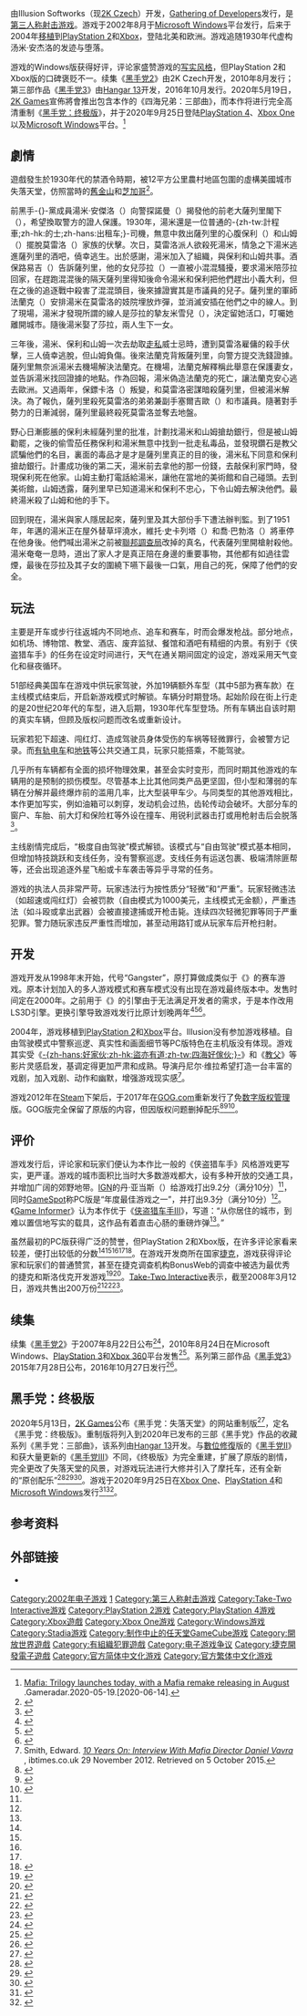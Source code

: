 {{NoteTA
|G1=IT
|G2=Games
|T=zh-hans:黑手党：失落天堂; zh-hant:四海兄弟：失落天堂
|1=zh-hans:黑手党：失落天堂; zh-hant:四海兄弟：失落天堂
}}

{{Infobox video game
| title = 黑手党：失落天堂
| english = Mafia
| image = [[File:MafiaUSCov.jpg|frameless]]
| official = {{vgr|CN|四海兄弟：失落的天堂<ref name=sina />|nocc=yes}}
| common = {{vgr|CN|黑手党：失落天堂|nocc=yes}}
| developer = [[Illusion_Softworks|Illusion Softworks]]<br>[[Hangar_13|Hangar 13]]<small>（重制版）</small>
| publisher = {{vgr|WW|[[Gathering_of_Developers|Gathering of Developers]]、[[2K_Games|2K Games]]<small>（重制版）</small>|CN|[[北京新天地|北京新天地]]<ref name=sina>{{Cite web |url = http://games.sina.com.cn/newgames/0210/100913032.shtml |title = 图文：再现三十年代美国街头风云 |author =  |date = 2002-10-09 |publisher = 新浪 |language = zh-cn |accessdate = 2018-06-23 |archive-date = 2018-06-23 |archive-url = https://web.archive.org/web/20180623113214/http://games.sina.com.cn/newgames/0210/100913032.shtml |dead-url = no }}</ref>}}
| director = {{le|丹尼尔·瓦夫拉|Daniel Vávra}}
| producer = 卢克·库热
| programmer = 丹·多列热
| artist = 帕维尔·西泽克
| writer = 丹尼尔·瓦夫拉
| composer = 弗拉基米尔·西蒙内克
| engine = [[2K_Czech|LS3D]]
| series = 《[[黑手党系列|黑手党]]》
| platforms = {{spml|[[Microsoft_Windows|Microsoft Windows]]|[[PlayStation_2|PlayStation 2]]|[[Xbox_(游戏机)|Xbox]]|[[PlayStation_4|PlayStation 4]]|[[Xbox_One|Xbox One]]|[[Google_Stadia|Google Stadia]]}}
| released = {{collapsible list |title = 2002年8月28日 |titlestyle = font-weight:normal;font-size:12px;background:transparent;text-align:left |'''Microsoft Windows'''<br />{{Video game release|EU|2002年8月28日|NA|2002年8月28日|CN|2002年10月8日<ref name=sina />}}'''PlayStation 2'''<br />{{vgrelease|NA|2004年1月28日|EU|2004年1月30日}}'''Xbox'''<br />{{vgrelease|NA|2004年3月13日|EU|2004年4月8日}}
'''Xbox One、PlayStation 4、Microsoft Windows(重製版)'''<br />{{vgrelease|WW|2020年9月25日}}}}
| genre = [[第三人称射击游戏|第三人称射击游戏]]
| modes = [[单人电子游戏|单人]]
| original = 
| japanese = 
| caption = 
| shutdown = 
| onlinegame = 
| designer = 
}}

{{vgname|黑手党：失落天堂|en=Mafia|cn=黑手党：失落天堂|tw=四海兄弟：失落天堂|official-cn=四海兄弟：失落的天堂}}由Illusion Softworks（现[[2K_Czech|2K Czech]]）开发，[[Gathering_of_Developers|Gathering of Developers]]发行，是[[第三人称射击游戏|第三人称射击游戏]]。游戏于2002年8月于[[Microsoft_Windows|Microsoft Windows]]平台发行，后来于2004年[[移植_(软件)|移植]]到[[PlayStation_2|PlayStation 2]]和[[Xbox_(游戏机)|Xbox]]，登陆北美和欧洲。游戏追随1930年代虚构{{le|黑手党成员|mafioso|黑手-{}-党成员}}汤米·安杰洛的发迹与堕落。

游戏的Windows版获得好评，评论家盛赞游戏的[[现实主义|写实风格]]，但PlayStation 2和Xbox版的口碑褒贬不一。续集《[[黑手党2|黑手党2]]》由2K Czech开发，2010年8月发行；第三部作品《[[黑手党3|黑手党3]]》由[[Hangar_13|Hangar 13]]开发，2016年10月发行。2020年5月19日，[[2K_Games|2K Games]]宣佈將會推出包含本作的《四海兄弟：三部曲》，而本作将进行完全高清重制《[[黑手党：终极版|黑手党：终极版]]》，并于2020年9月25日登陆[[PlayStation_4|PlayStation 4]]、[[Xbox_One|Xbox One]]以及[[Microsoft_Windows|Microsoft Windows]]平台。<ref>[https://www.gamesradar.com/mafia-trilogy-launches-today-with-a-mafia-remake-releasing-in-august/ Mafia: Trilogy launches today, with a Mafia remake releasing in August] {{Wayback|url=https://www.gamesradar.com/mafia-trilogy-launches-today-with-a-mafia-remake-releasing-in-august/ |date=20200614031633 }}.Gameradar.2020-05-19.[2020-06-14].</ref>

== 劇情 ==
遊戲發生於1930年代的禁酒令時期，被12平方公里農村地區包圍的虛構美國城市失落天堂，仿照當時的[[舊金山|舊金山]]和[[芝加哥|芝加哥]]<ref name="10 Years">{{cite news|title=10 Years On: Interview With Mafia Director Daniel Vavra|url=http://www.ibtimes.co.uk/mafia-director-daniel-vavra-gta-grand-theft-409859|accessdate=2017-02-14|agency=International Business Times|date=2012-11-29|archive-date=2018-06-28|archive-url=https://web.archive.org/web/20180628015639/https://www.ibtimes.co.uk/mafia-director-daniel-vavra-gta-grand-theft-409859|dead-url=no}}</ref>。

前黑手-{}-黨成員湯米·安傑洛（{{lang|en|Tommy Angelo}}）向警探諾曼（{{lang|en|Norman}}）揭發他的前老大薩列里閣下（{{lang|en|Don Salieri}}），希望換取警方的證人保護。1930年，湯米還是一位普通的-{zh-tw:計程車;zh-hk:的士;zh-hans:出租车;}-司機，無意中救出薩列里的心腹保利（{{lang|en|Paulie}}）和山姆（{{lang|en|Sam}}）擺脫莫雷洛（{{lang|en|Morello}}）家族的伏擊。次日，莫雷洛派人欲殺死湯米，情急之下湯米逃進薩列里的酒吧，僥幸逃生。出於感謝，湯米加入了組織，與保利和山姆共事。酒保路易吉（{{lang|en|Luigi}}）告訴薩列里，他的女兒莎拉（{{lang|en|Sarah}}）一直被小混混騷擾，要求湯米陪莎拉回家，在趕跑混混後的隔天薩列里得知後命令湯米和保利把他們趕出小義大利，但在之後的追逐戰中殺害了混混頭目，後來據證實其是市議員的兒子。薩列里的軍師法蘭克（{{lang|en|Frank}}）安排湯米在莫雷洛的妓院埋放炸彈，並消滅安插在他們之中的線人。到了現場，湯米才發現所謂的線人是莎拉的摯友米雪兒（{{lang|en|Michelle}}），決定留她活口，叮囑她離開城市。隨後湯米娶了莎拉，兩人生下一女。

三年後，湯米、保利和山姆一次去劫取[[走私酒類|走私]]威士忌時，遭到莫雷洛雇傭的殺手伏擊，三人僥幸逃脫，但山姆負傷。後來法蘭克背叛薩列里，向警方提交洗錢證據。薩列里無奈派湯米去機場解決法蘭克。在機場，法蘭克解釋稱此舉意在保護妻女，並告訴湯米找回證據的地點。作為回報，湯米偽造法蘭克的死亡，讓法蘭克安心逃去歐洲。又過兩年，保鏢卡洛（{{lang|en|Carlo}}）叛變，和莫雷洛密謀暗殺薩列里，但被湯米解決。為了報仇，薩列里殺死莫雷洛的弟弟兼副手塞爾吉歐（{{lang|en|Sergio}}）和市議員。隨著對手勢力的日漸減弱，薩列里最終殺死莫雷洛並奪去地盤。

野心日漸膨脹的保利未經薩列里的批准，計劃找湯米和山姆搶劫銀行，但是被山姆勸罷，之後的偷雪茄任務保利和湯米無意中找到一批走私毒品，並發現鑽石是教父謊騙他們的名目，裏面的毒品才是才是薩列里真正的目的後，湯米私下同意和保利搶劫銀行。計畫成功後的第二天，湯米前去拿他的那一份錢，去敲保利家門時，發現保利死在他家。山姆主動打電話給湯米，讓他在當地的美術館和自己碰頭。去到美術館，山姆透露，薩列里早已知道湯米和保利不忠心，下令山姆去解決他們。最終湯米殺了山姆和他的手下。

回到現在，湯米與家人隱居起來，薩列里及其大部份手下遭法辦判監。到了1951年，年邁的湯米正在屋外替草坪澆水，維托·史卡列塔（{{lang|en|Vito Scaletta}}）和喬·巴勃洛（{{lang|en|Joe Barbaro}}）將車停在他身後。他們喊出湯米之前被[[聯邦調查局|聯邦調查局]]改掉的真名，代表薩列里開槍射殺他。湯米奄奄一息時，道出了家人才是真正陪在身邊的重要事物，其他都有如過往雲煙，最後在莎拉及其子女的圍繞下嚥下最後一口氣，用自己的死，保障了他們的安全。

== 玩法 ==
主要是开车或步行往返城内不同地点、追车和赛车，时而会爆发枪战。部分地点，如机场、博物馆、教堂、酒店、废弃监狱、餐馆和酒吧有精细的内景。有别于《侠盗猎车手》的任务在设定时间进行，天气在通关期间固定的设定，游戏采用天气变化和昼夜循环。

51部经典美国车在游戏中供玩家驾驶，外加19辆额外车型（其中5部为赛车款）在主线模式结束后，开启新游戏模式时解锁。车辆分时期登场。起始阶段在街上行走的是20世纪20年代的车型，进入后期，1930年代车型登场。所有车辆出自该时期的真实车辆，但顾及版权问题而改名或重新设计。

玩家若犯下超速、闯红灯、造成驾驶员身体受伤的车祸等轻微罪行，会被警方记录。而[[有轨电车|有轨电车]]和[[地铁|地铁]]等公共交通工具，玩家只能搭乘，不能驾驶。

几乎所有车辆都有全面的损坏物理效果，甚至会实时变形，而同时期其他游戏的车辆用的是预制的损伤模型。尽管基本上比其他同类产品更坚固，但小型和薄弱的车辆在分解并最终爆炸前的滥用几率，比大型装甲车少。与同类型的其他游戏相比，本作更加写实，例如油箱可以刺穿，发动机会过热，齿轮传动会破坏。大部分车的窗户、车胎、前大灯和保险杠等外设在撞车、用锐利武器击打或用枪射击后会脱落<ref name="mafiacardamage">{{cite web |url=http://games.gamepressure.com/game_info.asp?ID=151 |title=Mafia: The City of Lost Heaven - PC / Windows |publisher=GamePressure |accessdate=2013-03-02 |archive-date=2015-09-09 |archive-url=https://web.archive.org/web/20150909230046/http://games.gamepressure.com/game_info.asp?ID=151 |dead-url=no }}</ref>。

主线剧情完成后，“极度自由驾驶”模式解锁。该模式与“自由驾驶”模式基本相同，但增加特技跳跃和支线任务，没有警察巡逻。支线任务有运送包裹、极端清除匪帮等，还会出现追逐外星飞船或卡车袭击等异乎寻常的任务。

{{quote box|bgcolor=#CCDDFF|align=right|width=25%|quote=“身为一个很较真的人，我看到有些人不愿意遵守规则，反而自立门户。我想讲一位黑帮的来龙去脉——他是如何在年轻时加入黑手党，几乎达到顶峰后掉进谷底的。”
—维拉谈创作犯罪游戏<ref name="10 Years" />}}

游戏的执法人员非常严苛。玩家违法行为按性质分“轻微”和“严重”。玩家轻微违法（如超速或闯红灯）会被罚款（自由模式为1000美元，主线模式无金额），严重违法（如斗殴或拿出武器）会被直接逮捕或开枪击毙。连续四次轻微犯罪等同于严重犯罪。警力随玩家违反严重性而增加，甚至动用路钉或从玩家车后开枪扫射。

== 开发 ==
游戏开发从1998年末开始，代号“Gangster”，原打算做成类似于《{{le|车手 (游戏)|Driver (video game)|车手}}》的赛车游戏。原本计划加入的多人游戏模式和赛车模式没有出现在游戏最终版本中。发售时间定在2000年。之前用于《{{le|危机最前线|Hidden & Dangerous}}》的引擎由于无法满足开发者的需求，于是本作改用LS3D引擎。更换引擎导致游戏发行比原计划晚两年<ref>{{cite web |url=http://www.databaze-her.cz/hry/mafia-the-city-of-lost-heaven/zajimavosti/ |title=Czech |publisher=Databaze-her.cz |accessdate=2014-05-13 |archive-date=2014-08-20 |archive-url=https://web.archive.org/web/20140820002243/http://www.databaze-her.cz/hry/mafia-the-city-of-lost-heaven/zajimavosti/ |dead-url=no }}</ref><ref>{{cite web |author=Mondschein, Pavel |url=http://bonusweb.idnes.cz/mafia-the-city-of-lost-heaven-preview-dsn-/Preview.aspx?c=A011106_mafiap_bw |title=Czech |publisher=Bonusweb.idnes.cz |accessdate=2014-05-13 |archive-date=2016-03-04 |archive-url=https://web.archive.org/web/20160304132945/http://bonusweb.idnes.cz/mafia-the-city-of-lost-heaven-preview-dsn-/Preview.aspx?c=A011106_mafiap_bw |dead-url=no }}</ref><ref>{{cite web |author=Martin Šebela (hadl) |url=http://mafia.gamecentral.cz/mafia-informace/vyvoj |title=Czech |publisher=Mafia.gamecentral.cz |accessdate=2014-05-13 |archive-date=2014-06-26 |archive-url=https://web.archive.org/web/20140626055904/http://mafia.gamecentral.cz/mafia-informace/vyvoj |dead-url=no }}</ref>。

2004年，游戏移植到[[PlayStation_2|PlayStation 2]]和[[Xbox|Xbox]]平台。Illusion没有参加游戏移植。自由驾驶模式中警察巡逻、真实性和画面细节等PC版特色在主机版没有体现。游戏其实受《[[好家伙|-{zh-hans:好家伙;zh-hk:盜亦有道;zh-tw:四海好傢伙;}-]]》和《[[教父_(电影)|教父]]》等影片灵感启发，基调定得更加严肃和成熟。导演丹尼尔·维拉希望打造一台丰富的戏剧，加入戏剧、动作和幽默，增强游戏现实感<ref>Smith, Edward. [http://www.ibtimes.co.uk/mafia-director-daniel-vavra-gta-grand-theft-409859 ''10 Years On: Interview With Mafia Director Daniel Vavra''] {{Wayback|url=http://www.ibtimes.co.uk/mafia-director-daniel-vavra-gta-grand-theft-409859 |date=20180628015639 }}, ibtimes.co.uk 29 November 2012. Retrieved on 5 October 2015.</ref>。

游戏2012年在[[蒸汽|Steam]]下架后，于2017年在[[GOG.com|GOG.com]]重新发行了免[[数字版权管理|数字版权管理]]版。GOG版完全保留了原版的内容，但因版权问题删掉配乐<ref>{{cite web|url=http://www.pcgamer.com/mafia-the-city-of-lost-heaven-comes-to-gog-years-after-vanishing-from-steam/|title=Mafia: The City of Lost Heaven comes to GOG, years after vanishing from Steam|last=Roberts|first=Samuel|date=2017-10-19|work=PC Gamer|accessdate=2017-10-20|archive-date=2020-11-12|archive-url=https://web.archive.org/web/20201112003229/https://www.pcgamer.com/mafia-the-city-of-lost-heaven-comes-to-gog-years-after-vanishing-from-steam/|dead-url=no}}</ref><ref>{{cite web|url=https://www.neowin.net/news/mafia-the-city-of-lost-heaven-is-purchasable-once-again-after-five-years|title=Mafia: The City of Lost Heaven is purchasable once again after five years - Neowin|last=Ariyasinghe|first=Pulasthi|date=2017-10-19|work=Neowin|accessdate=2017-10-20|archive-date=2019-09-14|archive-url=https://web.archive.org/web/20190914143630/https://www.neowin.net/news/mafia-the-city-of-lost-heaven-is-purchasable-once-again-after-five-years|dead-url=no}}</ref><ref>{{cite web|url=http://www.eurogamer.net/articles/2017-10-19-the-original-mafia-is-back-from-digital-purgatory-and-out-on-gog|title=The original Mafia is back from digital purgatory and out on GOG|last=Wales|first=Matt|date=2017-10-19|work=Eurogamer|accessdate=2017-10-20|archive-date=2020-08-09|archive-url=https://web.archive.org/web/20200809224458/https://www.eurogamer.net/articles/2017-10-19-the-original-mafia-is-back-from-digital-purgatory-and-out-on-gog|dead-url=no}}</ref>。

== 评价 ==
{{Video game reviews
| PC = true
| PS2 = true
| XBOX = true
| na = true
| Edge_PC = 6/10<ref>{{cite journal |author=Edge staff |title=Mafia: City of Lost Heaven (PC) |magazine=[[Edge_(magazine)|Edge]] |issue=115 |date=October 2002}}</ref>
| Edge_PS2 = 5/10<ref>{{cite journal |author=Edge staff |title=Mafia (PS2) |magazine=Edge |issue=134 |date=March 2004 |page=109}}</ref>
| EGM_PS2 = 6.17/10<ref name="egm">{{cite journal |author=EGM staff |url=http://www.egmmag.com/article2/0,2053,1544927,00.asp |title=Mafia (PS2, Xbox) |magazine=Electronic Gaming Monthly |issue=177 |date=April 2004 |page=116 |archiveurl=https://web.archive.org/web/20040401020135/http://www.egmmag.com/article2/0%2C2053%2C1544927%2C00.asp |archivedate=2004-04-01 |deadurl=yes |accessdate=2015-09-12 }}</ref>
| EGM_XBOX = 6.17/10<ref name="egm"/>
| EuroG_PC = 4/10<ref name="eurog_r">{{cite web |author=John "Gestalt" Bye |url=http://www.eurogamer.net/articles/r_mafia |title=Mafia (PC) |publisher=Eurogamer |date=2002-09-06 |accessdate=2015-07-29 |archive-date=2015-08-11 |archive-url=https://web.archive.org/web/20150811001951/http://www.eurogamer.net/articles/r_mafia |dead-url=no }}</ref>
| EuroG_PS2 = 6/10<ref>{{cite web |author=Kristan Reed |url=http://www.eurogamer.net/articles/r_mafia_ps2 |title=Mafia (PS2) |publisher=Eurogamer |date=2004-02-04 |accessdate=2015-09-12 |archive-date=2015-08-11 |archive-url=https://web.archive.org/web/20150811233025/http://www.eurogamer.net/articles/r_mafia_ps2 |dead-url=no }}</ref>
| EuroG_XBOX = 5/10<ref>{{cite web |author=Kristan Reed |url=http://www.eurogamer.net/articles/r_mafia_x |title=Mafia (Xbox) |publisher=Eurogamer |date=2004-05-06 |accessdate=2015-09-12 |archive-date=2015-08-12 |archive-url=https://web.archive.org/web/20150812011257/http://www.eurogamer.net/articles/r_mafia_x |dead-url=no }}</ref>
| GI_PC = 9.25/10<ref name=gi>{{cite journal |author=Kristian Brogger |url=http://www.gameinformer.com/Games/Review/200211/R03.0807.1226.41802.htm |title=Mafia (PC) |magazine=Game Informer |issue=115 |date=November 2002 |page=147 |archiveurl=https://web.archive.org/web/20050225162341/http://www.gameinformer.com/Games/Review/200211/R03.0807.1226.41802.htm |archivedate=2005-02-25 |deadurl=yes |accessdate=2010-04-11 }}</ref>
| GI_PS2 = 7.75/10<ref>{{cite journal |author=Matt Helgeson |url=http://www.gameinformer.com/NR/exeres/AF24F5D9-BD56-4CAD-A081-42FEBA70D2F1.htm |title=Mafia (PS2) |magazine=Game Informer |issue=131 |date=March 2004 |page=104 |archiveurl=https://web.archive.org/web/20090401201120/http://www.gameinformer.com/NR/exeres/AF24F5D9-BD56-4CAD-A081-42FEBA70D2F1.htm |archivedate=2009-04-01 |deadurl=yes |accessdate=2015-09-12 }}</ref>
| GI_XBOX = 8/10<ref>{{cite journal |author=Andrew Reiner |url=http://www.gameinformer.com/Games/Review/200406/R04.0621.1310.05252.htm |title=Mafia (Xbox) "Second Opinion" wrongly addresses "Yu-Gi-Oh! The Dawn of Destiny" |magazine=Game Informer |issue=134 |date=June 2004 |page=132 |archiveurl=https://web.archive.org/web/20080208154621/http://www.gameinformer.com/Games/Review/200406/R04.0621.1310.05252.htm |archivedate=2008-02-08 |deadurl=yes |accessdate=2015-09-12 }}</ref>
| GamePro_PS2 = {{Rating|3|5}}<ref>{{cite web |author=Pong Sifu |url=http://www.gamepro.com/sony/ps2/games/reviews/34470.shtml |title=Mafia Review for PS2 on GamePro.com |publisher=''GamePro'' |date=2004-03-24 |archiveurl=https://web.archive.org/web/20050212132855/http://www.gamepro.com/sony/ps2/games/reviews/34470.shtml |archivedate=2005-02-12 |deadurl=yes |accessdate=2015-09-12 }}</ref>
| GameRev_PC = A−<ref>{{cite web |author=Shawn Sanders |url=http://www.gamerevolution.com/review/mafia |title=Mafia Review (PC) |publisher=[[Game_Revolution|Game Revolution]] |date=September 2002 |accessdate=2015-09-12 |archive-date=2015-09-08 |archive-url=https://web.archive.org/web/20150908211548/http://www.gamerevolution.com/review/mafia |dead-url=no }}</ref>
| GameRev_PS2 = C+<ref>{{cite web |author=Ben Silverman |url=http://www.gamerevolution.com/review/ps2/mafia |title=Mafia - PS2 |publisher=Game Revolution |date=2004-06-04 |archiveurl=https://web.archive.org/web/20080725021510/http://www.gamerevolution.com/review/ps2/mafia |archivedate=2008-07-25 |deadurl=yes |accessdate=2015-09-12 }}</ref>
| GSpot_PC = 9.3/10<ref name="Mafiapcrev-Gamespot">{{cite web |author=Erik Wolpaw |url=http://www.gamespot.com/reviews/mafia-review/1900-2879254/ |title=Mafia Review (PC) |publisher=GameSpot |date=2002-09-04 |accessdate=2015-09-12 |archive-date=2015-09-12 |archive-url=https://web.archive.org/web/20150912041003/http://www.gamespot.com/reviews/mafia-review/1900-2879254/ |dead-url=no }}</ref>
| GSpot_PS2 = 7/10<ref name="GSpotPS2">{{cite web |author=Greg Kasavin |url=http://www.gamespot.com/reviews/mafia-review/1900-6087086/ |title=Mafia Review (PS2) |publisher=GameSpot |date=2004-01-27 |accessdate=2015-09-12 |archive-date=2015-12-26 |archive-url=https://web.archive.org/web/20151226130145/http://www.gamespot.com/reviews/mafia-review/1900-6087086/ |dead-url=no }}</ref>
| GSpot_XBOX = 7.1/10<ref name="GSpotXB">{{cite web |author=Greg Kasavin |url=http://www.gamespot.com/reviews/mafia-review/1900-6091509/ |title=Mafia Review |publisher=GameSpot |date=2004-03-15 |accessdate=2015-09-12 |archive-date=2015-12-25 |archive-url=https://web.archive.org/web/20151225124205/http://www.gamespot.com/reviews/mafia-review/1900-6091509/ |dead-url=no }}</ref>
| GSpy_PC = {{Rating|4.5|5}}<ref name="Mafiapcrev-Gamespy">{{cite web |author=Kevin Rice |url=http://pc.gamespy.com/pc/mafia/552706p1.html |title=GameSpy: Mafia (PC) |publisher=GameSpy |date=2002-09-18 |accessdate=2015-09-12 |archive-date=2015-07-22 |archive-url=https://web.archive.org/web/20150722020537/http://pc.gamespy.com/pc/mafia/552706p1.html |dead-url=no }}</ref>
| GSpy_XBOX = {{Rating|2|5}}<ref>{{cite web |author=Matthew Gallant |url=http://xbox.gamespy.com/xbox/mafia/503309p1.html |title=GameSpy: Mafia (Xbox) |publisher=GameSpy |date=2004-03-31 |archiveurl=https://web.archive.org/web/20051227004334/http://xbox.gamespy.com/xbox/mafia/503309p1.html |archivedate=2005-12-27 |deadurl=yes |accessdate=2015-09-12 }}</ref>
| GameZone_PC = 9.3/10<ref>{{cite web |author=Michael Knutson |url=http://www.gamezone.com/reviews/mafia_pc_review_pc_review |title=Mafia - PC - Review |publisher=GameZone |date=2002-09-04 |archiveurl=https://web.archive.org/web/20090105065329/http://pc.gamezone.com/gzreviews/r15501.htm |archivedate=2009-01-05 |deadurl=no |accessdate=2015-09-12 }}</ref>
| GameZone_PS2 = 6.9/10<ref>{{cite web |author=Steven Hopper |url=http://www.gamezone.com/reviews/mafia_ps2_review |title=Mafia - P2 - Review |publisher=GameZone |date=2004-02-16 |archiveurl=https://web.archive.org/web/20081230033254/http://ps2.gamezone.com/gzreviews/r15501.htm |archivedate=2008-12-30 |deadurl=no |accessdate=2015-09-12 }}</ref>
| GameZone_XBOX = 7/10<ref>{{cite web |author=John Wrentmore |url=http://www.gamezone.com/reviews/mafia_xb_review |title=Mafia - XB - Review |publisher=GameZone |date=2004-03-31 |archiveurl=https://web.archive.org/web/20081006135525/http://xbox.gamezone.com/gzreviews/r15501.htm |archivedate=2008-10-06 |deadurl=no |accessdate=2015-09-12 }}</ref>
| IGN_PC = 9.2/10<ref name="Mafiapcrev-IGN">{{cite web |author=Dan Adams |url=http://www.ign.com/articles/2002/08/29/mafia-review |title=Mafia Review (PC) |publisher=IGN |date=2002-08-29 |accessdate=2015-09-12 |archive-date=2015-09-03 |archive-url=https://web.archive.org/web/20150903235212/http://www.ign.com/articles/2002/08/29/mafia-review |dead-url=no }}</ref>
| IGN_PS2 = 6.8/10<ref name="IGNPS2">{{cite web |author=Douglass C. Perry |url=http://www.ign.com/articles/2004/01/26/mafia-5 |title=Mafia (PS2) |publisher=IGN |date=2004-01-26 |accessdate=2015-09-12 |archive-date=2015-08-28 |archive-url=https://web.archive.org/web/20150828062719/http://www.ign.com/articles/2004/01/26/mafia-5 |dead-url=no }}</ref>
| IGN_XBOX = 6.8/10<ref name="IGNXB">{{cite web |author=Douglass C. Perry |url=http://www.ign.com/articles/2004/03/31/mafia-3 |title=Mafia (Xbox) |publisher=IGN |date=2004-03-30 |accessdate=2015-09-12 |archive-date=2015-08-28 |archive-url=https://web.archive.org/web/20150828051510/http://www.ign.com/articles/2004/03/31/mafia-3 |dead-url=no }}</ref>
| OPM_PS2 = {{Rating|3.5|5}}<ref>{{cite journal |author=Thierry Nguyen |url=http://www.playstationmagazine.com/article2/0,2053,1544963,00.asp |title=Mafia |magazine=Official U.S. PlayStation Magazine |date=April 2004 |page=98 |archiveurl=https://web.archive.org/web/20040628205232/http://www.playstationmagazine.com/article2/0%2C2053%2C1544963%2C00.asp |archivedate=2004-06-28 |deadurl=yes |accessdate=2015-09-12 }}</ref>
| OXM_XBOX = 7.3/10<ref>{{cite journal |title=Mafia |magazine=Official Xbox Magazine |date=June 2004 |page=74}}</ref>
| PCGUS_PC = 91%<ref>{{cite journal |author=Bert Salkmoor |url=http://www.pcgamer.com/archives/2005/07/mafia.html |title=Mafia |magazine=[[PC_Gamer|PC Gamer]] |date=December 2002 |page=90 |archiveurl=https://web.archive.org/web/20060315134603/http://www.pcgamer.com/archives/2005/07/mafia.html |archivedate=2006-03-15 |deadurl=yes |accessdate=2015-09-12 }}</ref>
| rev1 = ''[[Maxim_(magazine)|Maxim]]''
| rev1_PS2 = 4/10<ref name="Maxim">{{cite web |author=Alex Porter |url=http://www.maximonline.com/entertainment/reviews/review_games_6902.html |title=Mafia (PS2, Xbox) |publisher=''[[Maxim_(magazine)|Maxim]]'' |date=2004-01-28 |archiveurl=https://web.archive.org/web/20040419095158/http://www.maximonline.com/entertainment/reviews/review_games_6902.html |archivedate=2004-04-19 |deadurl=yes |accessdate=2015-09-12 }}</ref>
| rev1_XBOX = 4/10<ref name="Maxim"/>
| rev2 = ''[[The_Times|The Times]]''
| rev2_PS2 = {{Rating|2|5}}<ref>{{cite news |url=http://www.thetimes.co.uk/tto/technology/article1861350.ece |title=Mafia (PS2) |newspaper=[[The_Times|The Times]] |date=2004-03-06 |accessdate=2015-09-12 |archive-date=2015-05-29 |archive-url=https://web.archive.org/web/20150529064722/http://www.thetimes.co.uk/tto/technology/article1861350.ece |dead-url=no }}{{subscription required}}</ref>
| MC_PC = 88/100<ref name="Mafiapcrev-MetaCritic">{{cite web |url=http://www.metacritic.com/game/pc/mafia |title=Mafia for PC Reviews |publisher=[[Metacritic|Metacritic]] |accessdate=2011-03-04 |archive-date=2012-01-21 |archive-url=https://www.webcitation.org/64qYd2YtI?url=http://www.metacritic.com/game/pc/mafia |dead-url=no }}</ref>
| MC_PS2 = 65/100<ref name="Mafiaps2rev-MetaCritic">{{cite web |url=http://www.metacritic.com/game/playstation-2/mafia |title=Mafia for PlayStation 2 Reviews |publisher=Metacritic |accessdate=2011-03-04 |archive-date=2012-01-21 |archive-url=https://www.webcitation.org/64qYdmsyg?url=http://www.metacritic.com/game/playstation-2/mafia |dead-url=no }}</ref>
| MC_XBOX = 66/100<ref name="Mafiaxboxrev-MetaCritic">{{cite web |url=http://www.metacritic.com/game/xbox/mafia |title=Mafia for Xbox Reviews |publisher=Metacritic |accessdate=2011-03-04 |archive-date=2012-01-21 |archive-url=https://www.webcitation.org/64qYeNy35?url=http://www.metacritic.com/game/xbox/mafia |dead-url=no }}</ref>
}}

游戏发行后，评论家和玩家们便认为本作比一般的《侠盗猎车手》风格游戏更写实，更严谨。游戏的城市面积比当时大多数游戏都大，设有多种开放的交通工具，并增加广阔的郊野地带。[[IGN|IGN]]的丹·亚当斯（{{lang|en|Dan Adams}}）给游戏打出9.2分（满分10分）<ref name="Mafiapcrev-IGN"/>，同时[[GameSpot|GameSpot]]称PC版是“年度最佳游戏之一”，并打出9.3分（满分10分）<ref name="Mafiapcrev-Gamespot"/>。《[[Game_Informer|Game Informer]]》认为本作优于《[[侠盗猎车手III|侠盗猎车手III]]》，写道：“从你居住的城市，到难以置信地写实的载具，这作品有着直击心肠的重磅炸弹<ref name=gi/>。”

虽然最初的PC版获得广泛的赞誉，但PlayStation 2和Xbox版，在许多评论家看来较差，便打出较低的分数<ref name="GSpotPS2"/><ref name="GSpotXB"/><ref name="IGNPS2"/><ref name="IGNXB"/><ref>{{cite web |author=Matt Keller |url=http://palgn.com.au/playstation-2/1014/mafia-review/ |title=Mafia Review - PlayStation 2 Video Game Review |publisher=PALGN |date=2004-02-25 |archiveurl=https://web.archive.org/web/20121009104710/http://palgn.com.au/playstation-2/1014/mafia-review/ |archivedate=2012-10-09 |deadurl=yes |accessdate=2015-09-12 }}</ref>。在游戏开发商所在国家[[捷克|捷克]]，游戏获得评论家和玩家们的普通赞赏，甚至在捷克调查机构BonusWeb的调查中被选为最优秀的捷克和斯洛伐克开发游戏<ref>{{cite web |url=http://www.hodnoceniher.cz/pc/akcni/mafia.html |title=Czech |publisher=Hodnoceniher.cz |date= |accessdate=2014-05-13 |archive-date=2013-09-15 |archive-url=https://web.archive.org/web/20130915114239/http://www.hodnoceniher.cz/pc/akcni/mafia.html |dead-url=no }}</ref><ref>{{cite web |url=http://www.databaze-her.cz/hry/mafia-the-city-of-lost-heaven/ |title=Czech |publisher=Databaze-her.cz |date= |accessdate=2014-05-13 |archive-date=2014-04-19 |archive-url=https://web.archive.org/web/20140419124328/http://www.databaze-her.cz/hry/mafia-the-city-of-lost-heaven/ |dead-url=no }}</ref>。[[Take-Two_Interactive|Take-Two Interactive]]表示，截至2008年3月12日，游戏共售出200万份<ref>{{cite web |author=Matt Martin |url=http://www.gamesindustry.biz/articles/grand-theft-auto-series-has-sold-66-million-units-to-date |title=Grand Theft Auto series has sold 66 million units to date |publisher=GamesIndustry.biz |date=2008-03-12 |accessdate=2008-04-01 |archive-date=2017-08-13 |archive-url=https://web.archive.org/web/20170813083449/http://www.gamesindustry.biz/articles/grand-theft-auto-series-has-sold-66-million-units-to-date |dead-url=no }}</ref><ref>{{cite web |url=http://taketwovalue.com/documents/TTWO_Value.pdf#page=9 |title=Industry-Leading IP Portfolio: 15 Million Unit Plus Owned Franchises |publisher=Take-Two Interactive Software, Inc. |date=2008-03-26 |page=9 |format=PDF |archiveurl=https://web.archive.org/web/20080408234728/http://taketwovalue.com/documents/TTWO_Value.pdf#page=9 |archivedate=2008-04-08 |accessdate=2008-04-01 |deadurl=yes }}</ref><ref name=survey>{{cite web |url=http://bonusweb.idnes.cz/nejlepsi-cesko-slovenska-hra-vyhlaseni-ankety-fqo-/Magazin.aspx?c=A141203_154335_bw-magazin_anb |title=Nejlepší česko-slovenská hra? Že neuhádnete, kdo na plné čáře vyhrál |publisher=Bonusweb |accessdate=2014-12-04 |archive-date=2014-12-10 |archive-url=https://web.archive.org/web/20141210105044/http://bonusweb.idnes.cz/nejlepsi-cesko-slovenska-hra-vyhlaseni-ankety-fqo-/Magazin.aspx?c=A141203_154335_bw-magazin_anb |dead-url=no }}</ref>。

== 续集 ==
续集《[[黑手党2|黑手党2]]》于2007年8月22日公布<ref>{{cite web |author=Nick Chester |url=http://www.destructoid.com/mafia-2-announced-the-most-compelling-mafia-game-since-that-last-mafia-game-39832.phtml |title=Mafia 2 announced: The most compelling Mafia game since that last Mafia game |publisher=''[[Destructoid|Destructoid]]'' |date=2007-08-22 |accessdate=2015-07-28 |archive-date=2015-12-05 |archive-url=https://web.archive.org/web/20151205172643/http://www.destructoid.com/mafia-2-announced-the-most-compelling-mafia-game-since-that-last-mafia-game-39832.phtml |dead-url=no }}</ref>，2010年8月24日在Microsoft Windows、[[PlayStation_3|PlayStation 3]]和[[Xbox_360|Xbox 360]]平台发售<ref>{{cite web |author=Greg Miller |url=http://www.ign.com/articles/2010/08/23/mafia-ii-review?page=2 |title=Mafia II Review (PS3, Page 2) |publisher=IGN |date=2010-08-23 |accessdate=2015-07-28 |archive-date=2015-07-11 |archive-url=https://web.archive.org/web/20150711190344/http://www.ign.com/articles/2010/08/23/mafia-ii-review?page=2 |dead-url=no }}</ref>。系列第三部作品《[[黑手党3|黑手党3]]》2015年7月28日公布，2016年10月27日发行<ref>{{cite web |author=Mike Futter |url=http://www.gameinformer.com/b/news/archive/2015/07/28/first-mafia-iii-trailer-coming-august-5.aspx? |title=First Mafia III Trailer Coming August 5 |publisher=''Game Informer'' |date=2015-07-28 |accessdate=2015-07-28 |archive-date=2015-07-29 |archive-url=https://web.archive.org/web/20150729164455/http://www.gameinformer.com/b/news/archive/2015/07/28/first-mafia-iii-trailer-coming-august-5.aspx |dead-url=no }}</ref>。

==黑手党：终极版==
{{main|黑手党：终极版}}
2020年5月13日，[[2K_Games|2K Games]]公布《黑手党：失落天堂》的网站重制版<ref>{{Cite web|title=Live the life of a gangster across three distinct eras of organized crime in America. Discover the #MafiaTrilogy Tuesday, May 19 at 9am PT / 12pm ET / 5pm BST at MafiaGame.com|url=https://twitter.com/mafiagame/status/1260570564844040194?s=20|last=Trilogy|first=Mafia:|date=2020-05-13|website=@mafiagame|language=en|access-date=2020-05-16|archive-date=2020-09-18|archive-url=https://web.archive.org/web/20200918081206/https://twitter.com/mafiagame/status/1260570564844040194?s=20|dead-url=no}}</ref>，定名《黑手党：终极版》。重制版将列入到2020年已发布的三部《黑手党》作品的收藏系列《黑手党：三部曲》，该系列由[[Hangar_13|Hangar 13]]开发。与[[數位修復|數位修復]]版的《[[黑手党II|黑手党II]]》和获大量更新的《[[黑手党III|黑手党III]]》不同，《终极版》为完全重建，扩展了原版的剧情，完全更改了失落天堂的风景，对游戏玩法进行大修并引入了摩托车，还有全新的“原创配乐”<ref>{{Cite web|title=Mafia Trilogy announcement coming on May 19|url=https://www.pcgamer.com/mafia-trilogy-announcement-coming-on-may-19/|last=Brown|first=Fraser|date=2020-05-13|website=PC Gamer|language=en-US|access-date=2020-05-16|archive-date=2020-05-21|archive-url=https://web.archive.org/web/20200521231701/https://www.pcgamer.com/mafia-trilogy-announcement-coming-on-may-19/|dead-url=no}}</ref><ref>{{Cite web|title=The Mafia series is getting a trilogy re-release|url=https://www.eurogamer.net/articles/2020-05-13-the-mafia-series-is-getting-a-trilogy-re-release|last=Phillips|first=Tom|date=2020-05-13|website=Eurogamer|language=en|access-date=2020-05-16|archive-date=2020-05-16|archive-url=https://web.archive.org/web/20200516221638/https://www.eurogamer.net/articles/2020-05-13-the-mafia-series-is-getting-a-trilogy-re-release|dead-url=no}}</ref><ref>{{Cite web|title=Mafia: Definitive Edition leaks via store page, and it’s a full remake – not a remaster|url=https://www.pcgamesn.com/mafia/definitive-edition-release-date|last=Bailey|first=Dustin|date=2020-05-13|website={{tsl|en|PCGamesN||PCGamesN}}|language=en|access-date=2020-05-17|archive-date=2020-05-22|archive-url=https://web.archive.org/web/20200522020356/https://www.pcgamesn.com/mafia/definitive-edition-release-date|dead-url=no}}</ref>。游戏于2020年9月25日在[[Xbox_One|Xbox One]]、[[PlayStation_4|PlayStation 4]]和[[Microsoft_Windows|Microsoft Windows]]发行<ref>{{Cite web|title=Mafia Remake Is A 'Complete Overhaul' Of The Original Game|url=https://kotaku.com/mafia-remake-is-a-complete-overhaul-of-the-original-gam-1843544095|last=Gach|first=Ethan|date=2020-05-19|website=[[Kotaku|Kotaku]]|language=en|access-date=2020-05-24|archive-date=2020-05-20|archive-url=https://web.archive.org/web/20200520143629/https://kotaku.com/mafia-remake-is-a-complete-overhaul-of-the-original-gam-1843544095|dead-url=no}}</ref><ref>{{Cite web|last=Chalk|first=Andy|date=2020-07-07|title=Mafia: Definitive Edition has been delayed|url=https://www.pcgamer.com/mafia-definitive-edition-has-been-delayed/|access-date=2020-07-08|website=PC Gamer|language=en-US|archive-date=2020-09-20|archive-url=https://web.archive.org/web/20200920120038/https://www.pcgamer.com/mafia-definitive-edition-has-been-delayed/|dead-url=no}}</ref>。

== 参考资料 ==
{{reflist|2}}
== 外部链接 ==
* {{IMDb title|0338221}}

{{黑手党系列}}

{{DEFAULTSORT:Mafia}}
[[Category:2002年电子游戏|Category:2002年电子游戏]]
[[Category:四海兄弟系列|1]]
[[Category:第三人称射击游戏|Category:第三人称射击游戏]]
[[Category:Take-Two_Interactive游戏|Category:Take-Two Interactive游戏]]
[[Category:PlayStation_2游戏|Category:PlayStation 2游戏]]
[[Category:PlayStation_4游戏|Category:PlayStation 4游戏]]
[[Category:Xbox遊戲|Category:Xbox遊戲]]
[[Category:Xbox_One游戏|Category:Xbox One游戏]]
[[Category:Windows游戏|Category:Windows游戏]]
[[Category:Stadia游戏|Category:Stadia游戏]]
[[Category:制作中止的任天堂GameCube游戏|Category:制作中止的任天堂GameCube游戏]]
[[Category:開放世界遊戲|Category:開放世界遊戲]]
[[Category:有組織犯罪遊戲|Category:有組織犯罪遊戲]]
[[Category:电子游戏争议|Category:电子游戏争议]]
[[Category:捷克開發電子遊戲|Category:捷克開發電子遊戲]]
[[Category:官方简体中文化游戏|Category:官方简体中文化游戏]]
[[Category:官方繁体中文化游戏|Category:官方繁体中文化游戏]]